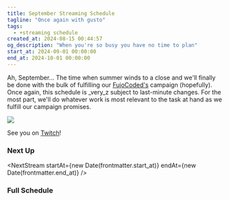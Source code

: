 ```yaml
---
title: September Streaming Schedule
tagline: "Once again with gusto"
tags:
  - +streaming schedule
created_at: 2024-08-15 00:44:57
og_description: "When you're so busy you have no time to plan"
start_at: 2024-09-01 00:00:00
end_at: 2024-10-01 00:00:00
---
```



Ah, September... The time when summer winds to a close and we'll finally be done
with the bulk of fulfilling our
[FujoCoded's](https://www.backerkit.com/c/projects/fujocoded-llc/fujocoded-software-and-education-for-a-better-web)
campaign (hopefully). Once again, this schedule is \_very_z subject to last-minute
changes. For the most part, we'll do whatever work is most relevant to the task
at hand as we fulfill our campaign promises.

<img src={Schedule.src} />

See you on <a href="https://twitch.tv/essentialrandomness">Twitch</a>!

### Next Up

<NextStream
  startAt={new Date(frontmatter.start_at)}
  endAt={new Date(frontmatter.end_at)}
/>

### Full Schedule

<TimeToggle />
<StreamingSchedule
  startAt={new Date(frontmatter.start_at)}
  endAt={new Date(frontmatter.end_at)}
/>

<style>{`
    .toc, #table-of-contents {
      display:none;
    }
    img {
      padding: 0!important;
    }
`}</style>
